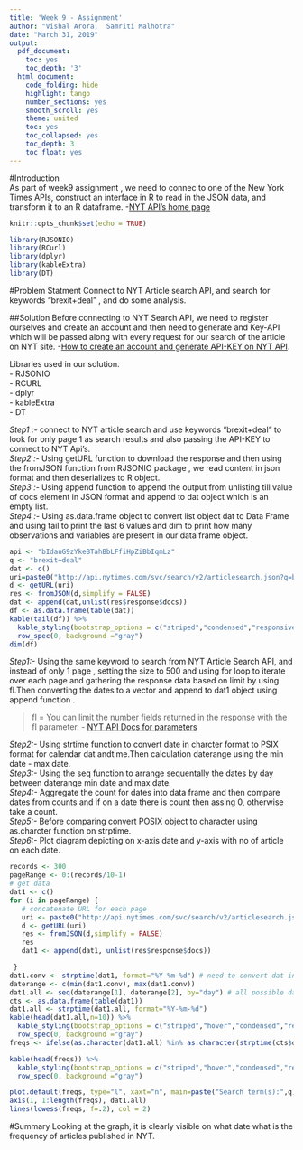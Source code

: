 ---
title: 'Week 9 - Assignment'
author: "Vishal Arora,  Samriti Malhotra"
date: "March 31, 2019"
output:
  pdf_document:
    toc: yes
    toc_depth: '3'
  html_document:
    code_folding: hide
    highlight: tango
    number_sections: yes
    smooth_scroll: yes
    theme: united
    toc: yes
    toc_collapsed: yes
    toc_depth: 3
    toc_float: yes
---

#Introduction           
As part of week9 assignment , we need to connec to one of the New York Times APIs, construct an interface in R to read in the JSON data, and transform it to an R dataframe. -[NYT API's home page](https://developer.nytimes.com/apis)          

```{r setup, include=FALSE}
knitr::opts_chunk$set(echo = TRUE)
```

```{r install-library-list, eval=TRUE, include=FALSE, echo=TRUE}           
library(RJSONIO)
library(RCurl)
library(dplyr)
library(kableExtra)
library(DT)
```
            
#Problem Statment
Connect to NYT Article search API, and search for keywords "brexit+deal" , and do some analysis.          

##Solution
Before connecting to NYT Search API, we need to register ourselves and create an account and then need to generate and Key-API which will be passed along with every request for our search of the article on NYT site.
-[How to create an account and generate API-KEY on NYT API ](https://developer.nytimes.com/get-started).                   

Libraries used in our solution.                
- RJSONIO             
- RCURL            
- dplyr               
- kableExtra            
- DT


*Step1 :-* connect to NYT article search  and use keywords "brexit+deal" to look for only page 1 as search results and also passing the API-KEY to connect to NYT Api's.              
*Step2 :-* Using getURL function to download  the response and then using the fromJSON function from RJSONIO package , we read content in json format and then deserializes to R object.                    
*Step3 :-* Using append function to append the output from unlisting till value of docs element in JSON format and append to dat object which is an empty list.             
*Step4 :-* Using as.data.frame object to convert list object dat to Data Frame and using tail to print the last 6 values and dim to print how many observations and variables are present in our data frame object.


```{r }
api <- "bIdanG9zYkeBTahBbLFfiHpZiBbIqmLz" 
q <- "brexit+deal"
dat <- c()
uri=paste0("http://api.nytimes.com/svc/search/v2/articlesearch.json?q=brexit+deal&page=1&api-key=bIdanG9zYkeBTahBbLFfiHpZiBbIqmLz")
d <- getURL(uri)
res <- fromJSON(d,simplify = FALSE)
dat <- append(dat,unlist(res$response$docs))
df <- as.data.frame(table(dat))
kable(tail(df)) %>%
  kable_styling(bootstrap_options = c("striped","condensed","responsive"),full_width   = F,position = "left",font_size = 12) %>%
  row_spec(0, background ="gray")
dim(df)
```



*Step1:-*  Using the same keyword to search from NYT Article Search API, and instead of only 1 page , setting the size to 500 and using for loop to iterate over each page and gathering the response data based on limit by using fl.Then converting the dates to a vector and append to dat1 object using append function .            

> fl = You can limit the number fields returned in the response with the fl parameter. - [NYT API Docs for parameters](https://developer.nytimes.com/docs/articlesearch-product/1/overview)                

*Step2:-*  Using strtime function to convert date in charcter format to PSIX format for calendar dat andtime.Then calculation daterange using the min date - max date.                     
*Step3:-* Using the seq function to arrange sequentally the dates by day between daterange  min date and max date.                 
*Step4:-*  Aggregate the count for dates into data frame and then compare dates from counts and if on a date there is count then assing 0, otherwise take a count.             
*Step5:-*  Before comparing convert POSIX object to character using as.charcter function on strptime.                 
*Step6:-*  Plot diagram depicting on x-axis date and y-axis with no of article on each date.        

```{r }

records <- 300 
pageRange <- 0:(records/10-1)
# get data 
dat1 <- c()
for (i in pageRange) {
   # concatenate URL for each page
   uri <- paste0("http://api.nytimes.com/svc/search/v2/articlesearch.json?q=", q, "&page=", i, "&fl=pub_date&api-key=", api)
   d <- getURL(uri)
   res <- fromJSON(d,simplify = FALSE)
   res
   dat1 <- append(dat1, unlist(res$response$docs))  

 }
dat1.conv <- strptime(dat1, format="%Y-%m-%d") # need to convert dat into POSIX format
daterange <- c(min(dat1.conv), max(dat1.conv))
dat1.all <- seq(daterange[1], daterange[2], by="day") # all possible days
cts <- as.data.frame(table(dat1))
dat1.all <- strptime(dat1.all, format="%Y-%m-%d")
kable(head(dat1.all,n=10)) %>%
  kable_styling(bootstrap_options = c("striped","hover","condensed","responsive"),full_width   = F,position = "left",font_size = 12) %>%
  row_spec(0, background ="gray")
freqs <- ifelse(as.character(dat1.all) %in% as.character(strptime(cts$dat1, format="%Y-%m-%d")), cts$Freq, 0)

kable(head(freqs)) %>%
  kable_styling(bootstrap_options = c("striped","hover","condensed","responsive"),full_width   = F,position = "left",font_size = 12) %>%
  row_spec(0, background ="gray")

plot.default(freqs, type="l", xaxt="n", main=paste("Search term(s):",q), ylab="# of articles", xlab="date")
axis(1, 1:length(freqs), dat1.all)
lines(lowess(freqs, f=.2), col = 2)


```

#Summary 
Looking at the graph, it is clearly visible on what date what is the frequency of articles published in NYT.